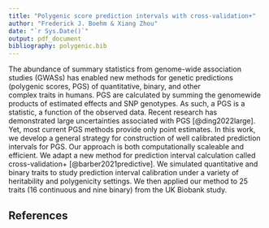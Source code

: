 ```yaml
---
title: "Polygenic score prediction intervals with cross-validation+"
author: "Frederick J. Boehm & Xiang Zhou"
date: "`r Sys.Date()`"
output: pdf_document
bibliography: polygenic.bib
---
```


The abundance of summary statistics from genome-wide association studies (GWASs) has enabled 
new methods for genetic predictions (polygenic scores, PGS) of quantitative, binary, and other  
complex traits in humans. PGS are calculated by summing the genomewide products of estimated effects and SNP genotypes. As such, a PGS is a statistic, a function of the observed data. Recent research has demonstrated large uncertainties associated with PGS [@ding2022large]. Yet, most current PGS methods provide only point estimates. In this 
work, we develop a general strategy for construction of well calibrated prediction intervals for PGS. Our approach is both computationally scaleable and efficient. We adapt a new method for prediction interval calculation called cross-validation+ [@barber2021predictive]. We simulated quantitative and binary traits to study prediction interval calibration under a variety of heritability and polygenicity settings. We then applied our method to 25 traits (16 continuous and nine binary) from the UK Biobank study. 



## References

